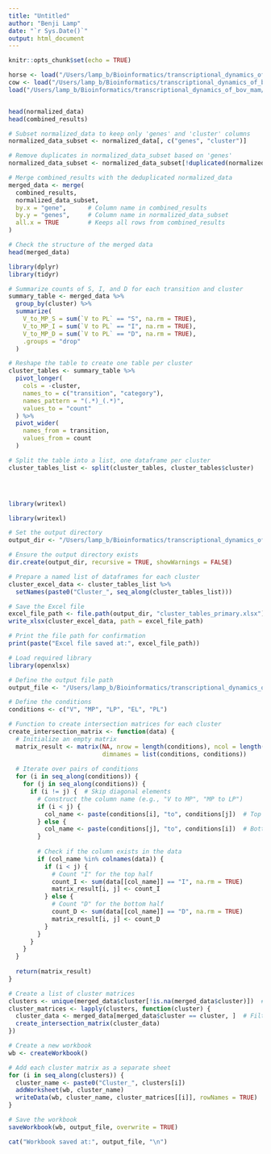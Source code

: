 ```yaml
---
title: "Untitled"
author: "Benji Lamp"
date: "`r Sys.Date()`"
output: html_document
---
```


```r
knitr::opts_chunk$set(echo = TRUE)
```

```r
horse <- load("/Users/lamp_b/Bioinformatics/transcriptional_dynamics_of_bov_mam/mRNA/deg_patterns_results/normalized_data_minc_10.RData")
cow <- load("/Users/lamp_b/Bioinformatics/transcriptional_dynamics_of_bov_mam/mRNA/misc/combined_results.RData")
load("/Users/lamp_b/Bioinformatics/transcriptional_dynamics_of_bov_mam/mRNA/deg_patterns_results/deg_patterns_minc_10.RData")


head(normalized_data)
head(combined_results)

# Subset normalized_data to keep only 'genes' and 'cluster' columns
normalized_data_subset <- normalized_data[, c("genes", "cluster")]

# Remove duplicates in normalized_data_subset based on 'genes'
normalized_data_subset <- normalized_data_subset[!duplicated(normalized_data_subset$genes), ]

# Merge combined_results with the deduplicated normalized_data
merged_data <- merge(
  combined_results,
  normalized_data_subset,
  by.x = "gene",      # Column name in combined_results
  by.y = "genes",     # Column name in normalized_data_subset
  all.x = TRUE        # Keeps all rows from combined_results
)

# Check the structure of the merged data
head(merged_data)
```

```r
library(dplyr)
library(tidyr)

# Summarize counts of S, I, and D for each transition and cluster
summary_table <- merged_data %>%
  group_by(cluster) %>%
  summarize(
    V_to_MP_S = sum(`V to PL` == "S", na.rm = TRUE),
    V_to_MP_I = sum(`V to PL` == "I", na.rm = TRUE),
    V_to_MP_D = sum(`V to PL` == "D", na.rm = TRUE),
    .groups = "drop"
  )

# Reshape the table to create one table per cluster
cluster_tables <- summary_table %>%
  pivot_longer(
    cols = -cluster,
    names_to = c("transition", "category"),
    names_pattern = "(.*)_(.*)",
    values_to = "count"
  ) %>%
  pivot_wider(
    names_from = transition,
    values_from = count
  )

# Split the table into a list, one dataframe per cluster
cluster_tables_list <- split(cluster_tables, cluster_tables$cluster)




library(writexl)

library(writexl)

# Set the output directory
output_dir <- "/Users/lamp_b/Bioinformatics/transcriptional_dynamics_of_bov_mam/mRNA/misc"

# Ensure the output directory exists
dir.create(output_dir, recursive = TRUE, showWarnings = FALSE)

# Prepare a named list of dataframes for each cluster
cluster_excel_data <- cluster_tables_list %>%
  setNames(paste0("Cluster_", seq_along(cluster_tables_list)))

# Save the Excel file
excel_file_path <- file.path(output_dir, "cluster_tables_primary.xlsx")
write_xlsx(cluster_excel_data, path = excel_file_path)

# Print the file path for confirmation
print(paste("Excel file saved at:", excel_file_path))
```

```r
# Load required library
library(openxlsx)

# Define the output file path
output_file <- "/Users/lamp_b/Bioinformatics/transcriptional_dynamics_of_bov_mam/mRNA/misc/cluster_tables1.xlsx"

# Define the conditions
conditions <- c("V", "MP", "LP", "EL", "PL")

# Function to create intersection matrices for each cluster
create_intersection_matrix <- function(data) {
  # Initialize an empty matrix
  matrix_result <- matrix(NA, nrow = length(conditions), ncol = length(conditions),
                          dimnames = list(conditions, conditions))
  
  # Iterate over pairs of conditions
  for (i in seq_along(conditions)) {
    for (j in seq_along(conditions)) {
      if (i != j) {  # Skip diagonal elements
        # Construct the column name (e.g., "V to MP", "MP to LP")
        if (i < j) {
          col_name <- paste(conditions[i], "to", conditions[j])  # Top half
        } else {
          col_name <- paste(conditions[j], "to", conditions[i])  # Bottom half
        }
        
        # Check if the column exists in the data
        if (col_name %in% colnames(data)) {
          if (i < j) {
            # Count "I" for the top half
            count_I <- sum(data[[col_name]] == "I", na.rm = TRUE)
            matrix_result[i, j] <- count_I
          } else {
            # Count "D" for the bottom half
            count_D <- sum(data[[col_name]] == "D", na.rm = TRUE)
            matrix_result[i, j] <- count_D
          }
        }
      }
    }
  }
  
  return(matrix_result)
}

# Create a list of cluster matrices
clusters <- unique(merged_data$cluster[!is.na(merged_data$cluster)])  # Get unique clusters
cluster_matrices <- lapply(clusters, function(cluster) {
  cluster_data <- merged_data[merged_data$cluster == cluster, ]  # Filter data for the cluster
  create_intersection_matrix(cluster_data)
})

# Create a new workbook
wb <- createWorkbook()

# Add each cluster matrix as a separate sheet
for (i in seq_along(clusters)) {
  cluster_name <- paste0("Cluster_", clusters[i])
  addWorksheet(wb, cluster_name)
  writeData(wb, cluster_name, cluster_matrices[[i]], rowNames = TRUE)
}

# Save the workbook
saveWorkbook(wb, output_file, overwrite = TRUE)

cat("Workbook saved at:", output_file, "\n")
```





